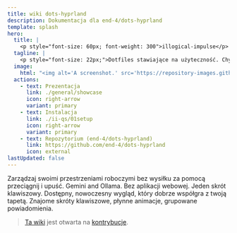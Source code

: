 ```yaml
---
title: wiki dots-hyprland
description: Dokumentacja dla end-4/dots-hyprland
template: splash
hero:
  title: |
    <p style="font-size: 60px; font-weight: 300">illogical-impulse</p>
  tagline: |
    <p style="font-size: 22px;">Dotfiles stawiające na użyteczność. Chyba</p>
  image:
    html: "<img alt='A screenshot.' src='https://repository-images.githubusercontent.com/583820372/55988d08-a8db-421a-8761-f6e98ea89ce3' width='600' />"
  actions:
    - text: Prezentacja
      link: ./general/showcase
      icon: right-arrow
      variant: primary
    - text: Instalacja
      link: ./ii-qs/01setup
      icon: right-arrow
      variant: primary
    - text: Repozytorium (end-4/dots-hyprland)
      link: https://github.com/end-4/dots-hyprland
      icon: external
lastUpdated: false
---
```



<CardGrid>
	<Card title="[‎ ‎ [‎ Przegląd ‎] ‎ ‎]">
    Zarządzaj swoimi przestrzeniami roboczymi bez wysiłku za pomocą przeciągnij i upuść.
	</Card>
	<Card title=">>× AI ×<<">
    Gemini and Ollama. Bez aplikacji webowej. Jeden skrót klawiszowy.
	</Card>
	<Card title="•• Material Design 3 ••">
    Dostępny, nowoczesny wygląd, który dobrze współgra z twoją tapetą.
	</Card>
	<Card title="+//+ Quality of life +//+">
    Znajome skróty klawiszowe, płynne animacje, grupowane powiadomienia.
	</Card>
</CardGrid>

> [Ta wiki](https://github.com/end-4/dots-hyprland-wiki) jest otwarta na [kontrybucje](https://end-4.github.io/dots-hyprland-wiki/en/dev/doc-site-contrib).
